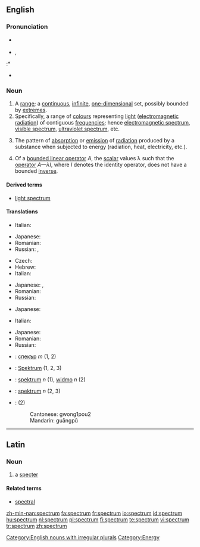 ==English==
{{wikipedia}}

===Pronunciation===
* {{a|Canada|UK}} {{IPA|/ˈspektrəm/}}
* {{a|unknown}} {{IPA|/ˈspɛktrəm/}}, {{SAMPA|/"spEktr@m/}}
:*{{rhymes|ɛktrəm}}
* {{audio|en-us-portmanteau.ogg|Audio (US)}}

===Noun===
{{en-noun|spectr|a}}

# A [[range]]; a [[continuous]], [[infinite]], [[one-dimensional]] set, possibly bounded by [[extremes]].
# Specifically, a range of [[colour]]s representing [[light]] ([[electromagnetic radiation]]) of contiguous [[frequency|frequencies]]; hence [[electromagnetic spectrum]], [[visible spectrum]], [[ultraviolet spectrum]], etc.
# {{chemistry}} The pattern of [[absorption]] or [[emission]] of [[radiation]] produced by a substance when subjected to energy (radiation, heat, electricity, etc.).
# {{linearalg}} Of a [[bounded linear operator]] ''A'', the [[scalar]] values λ such that the [[operator]] ''A—λI'', where ''I'' denotes the identity operator, does not have a bounded [[inverse]].

====Derived terms====
* [[light spectrum]]

====Translations====
{{trans-top|range}}
* Italian: {{t+|it|spettro}}
{{trans-mid}}
* Japanese: {{t|ja|sc=Jpan|スペクトル|tr=supekutoru}}
* Romanian: {{t-|ro|spectru|n}}
* Russian: {{t|ru|спектр|tr=sp'ektr|m|sc=Cyrl}}, {{t|ru|диапазон|tr=diapazón|m|sc=Cyrl}}
{{trans-bottom}}

{{trans-top|range of colors}}
* Czech: {{t-|cs|spektrum|n}}
* Hebrew: {{t|he|ספקטרום|tr=spéktrum}}
* Italian: {{t+|it|spettro}}
{{trans-mid}}
* Japanese: {{t|ja|sc=Jpan|スペクトル|tr=supekutoru}}, {{t|ja|sc=Jpan|分光特性|tr=bunkō tokusē}}
* Romanian: {{t-|ro|spectru|n}}
* Russian: {{t|ru|спектр|tr=sp'ektr|m|sc=Cyrl}}
{{trans-bottom}}

{{trans-top|chemistry: a pattern of absorption or emission of radiation}}
{{trans-mid}}
* Japanese: {{t|ja|sc=Jpan|スペクトル|tr=supekutoru}}
{{trans-bottom}}

{{trans-top|linear algebra: set of scalar values}}
* Italian: {{t+|it|spettro}}
{{trans-mid}}
* Japanese: {{t|ja|sc=Jpan|スペクトル|tr=supekutoru}}
* Romanian: {{t-|ro|spectru|n}}
* Russian: {{t|ru|спектр|sp'ektr|m|sc=Cyrl}}
{{trans-bottom}}

{{checktrans-top}}
* {{ttbc|Bulgarian}}: [[спекър]] ''m'' (1, 2)
* {{ttbc|German}}: [[Spektrum]] {{n}} (1, 2, 3)
{{trans-mid}}
* {{ttbc|Polish}}: [[spektrum]] ''n'' (1), [[widmo]] ''n'' (2)
* {{ttbc|Swedish}}: [[spektrum]] ''n''  (2, 3)
* {{ttbc|Chinese}}: {{zh-ts|光譜|光谱}} (2)
*: Cantonese: gwong1pou2
*: Mandarin: guāngpǔ 
{{trans-bottom}}

[[Category:English nouns with irregular plurals]]
[[Category:Energy]]

----

==Latin==

===Noun===
{{infl|la|noun|[[Wiktionary Appendix:Latin second declension|second declension]]|spectri|g=n}}

# a [[specter]]

====Related terms====
*[[spectral]]

[[zh-min-nan:spectrum]]
[[fa:spectrum]]
[[fr:spectrum]]
[[io:spectrum]]
[[id:spectrum]]
[[hu:spectrum]]
[[nl:spectrum]]
[[pl:spectrum]]
[[fi:spectrum]]
[[te:spectrum]]
[[vi:spectrum]]
[[tr:spectrum]]
[[zh:spectrum]]
